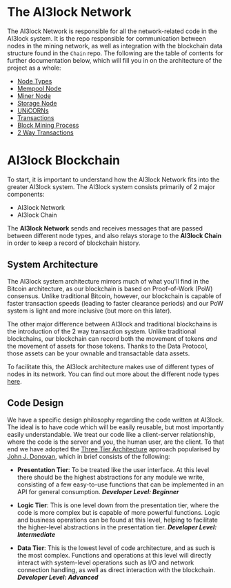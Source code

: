 # The AI3lock Network

The AI3lock Network is responsible for all the network-related code in the AI3lock system. It is the repo responsible for communication between nodes in the mining network, as well as integration with the blockchain data structure found in the `Chain` repo. The following are the table of contents for further documentation below, which will fill you in on the architecture of the project as a whole:

- [Node Types](network-wiki/node-types)
- [Mempool Node](network-wiki/mempool-node)
- [Miner Node](network-wiki/miner-node)
- [Storage Node](network-wiki/storage-node)
- [UNiCORNs](network-wiki/unicorns)
- [Transactions](network-wiki/transactions)
- [Block Mining Process](network-wiki/block-mining)
- [2 Way Transactions](network-wiki/two-way-transaction)

# AI3lock Blockchain
To start, it is important to understand how the AI3lock Network fits into the greater AI3lock system. The AI3lock system consists primarily of 2 major components:

- AI3lock Network
- AI3lock Chain

The **AI3lock Network** sends and receives messages that are passed between different node types, and also relays storage to the **AI3lock Chain** in order to keep a record of blockchain history.

## System Architecture
The AI3lock system architecture mirrors much of what you'll find in the Bitcoin architecture, as our blockchain is based on Proof-of-Work (PoW) consensus. Unlike traditional Bitcoin, however, our blockchain is capable of faster transaction speeds (leading to faster clearance periods) and our PoW system is light and more inclusive (but more on this later).

The other major difference between AI3lock and traditional blockchains is the introduction of the 2 way transaction system. Unlike traditional blockchains, our blockchain can record both the movement of tokens *and* the movement of assets for those tokens. Thanks to the Data Protocol, those assets can be your ownable and transactable data assets.

To facilitate this, the AI3lock architecture makes use of different types of nodes in its network. You can find out more about the different node types [here](node-types).

## Code Design
We have a specific design philosophy regarding the code written at AI3lock. The ideal is to have code which will be easily reusable, but most importantly easily understandable. We treat our code like a client-server relationship, where the code is the server and you, the human user, are the client. To that end we have adopted the [Three Tier Architecture](https://en.wikipedia.org/wiki/Multitier_architecture#Three-tier_architecture) approach popularised by [John J. Donovan](https://en.wikipedia.org/wiki/John_J._Donovan), which in brief consists of the following:

- **Presentation Tier**: To be treated like the user interface. At this level there should be the highest abstractions for any module we write, consisting of a few easy-to-use functions that can be implemented in an API for general consumption.
***Developer Level: Beginner***

- **Logic Tier**: This is one level down from the presentation tier, where the code is more complex but is capable of more powerful functions. Logic and business operations can be found at this level, helping to facilitate the higher-level abstractions in the presentation tier. ***Developer Level: Intermediate***

- **Data Tier**: This is the lowest level of code architecture, and as such is the most complex. Functions and operations at this level will directly interact with system-level operations such as I/O and network connection handling, as well as direct interaction with the blockchain. ***Developer Level: Advanced***
